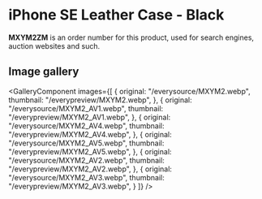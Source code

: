 
# iPhone SE Leather Case - Black

<Callout type='info' emoji='👉🏻'>**MXYM2ZM** is an order number for this product, used for search engines, auction websites and such.</Callout>

## Image gallery

<GalleryComponent
    images={[
      {
        original: "/everysource/MXYM2.webp",
        thumbnail: "/everypreview/MXYM2.webp",
      },
      {
        original: "/everysource/MXYM2_AV1.webp",
        thumbnail: "/everypreview/MXYM2_AV1.webp",
      },
      {
        original: "/everysource/MXYM2_AV4.webp",
        thumbnail: "/everypreview/MXYM2_AV4.webp",
      },
      {
        original: "/everysource/MXYM2_AV5.webp",
        thumbnail: "/everypreview/MXYM2_AV5.webp",
      },
      {
        original: "/everysource/MXYM2_AV2.webp",
        thumbnail: "/everypreview/MXYM2_AV2.webp",
      },
      {
        original: "/everysource/MXYM2_AV3.webp",
        thumbnail: "/everypreview/MXYM2_AV3.webp",
      }
    ]}
  />
